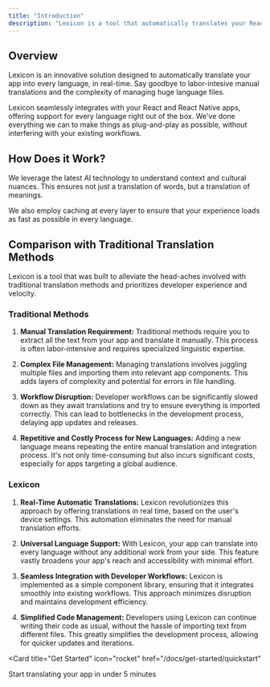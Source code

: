 ```yaml
---
title: "Introduction"
description: "Lexicon is a tool that automatically translates your React and React Native apps into every language."
---
```


## Overview

Lexicon is an innovative solution designed to automatically translate your app into every language, in real-time. Say goodbye to labor-intesive manual translations and the complexity of managing huge language files.

Lexicon seamlessly integrates with your React and React Native apps, offering support for every language right out of the box. We've done everything we can to make things as plug-and-play as possible, without interfering with your existing workflows.

## How Does it Work?

We leverage the latest AI technology to understand context and cultural nuances. This ensures not just a translation of words, but a translation of meanings.

We also employ caching at every layer to ensure that your experience loads as fast as possible in every language.

## Comparison with Traditional Translation Methods

Lexicon is a tool that was built to alleviate the head-aches involved with traditional translation methods and prioritizes developer experience and velocity.

### Traditional Methods

1. **Manual Translation Requirement:** Traditional methods require you to extract all the text from your app and translate it manually. This process is often labor-intensive and requires specialized linguistic expertise.

2. **Complex File Management:** Managing translations involves juggling multiple files and importing them into relevant app components. This adds layers of complexity and potential for errors in file handling.

3. **Workflow Disruption:** Developer workflows can be significantly slowed down as they await translations and try to ensure everything is imported correctly. This can lead to bottlenecks in the development process, delaying app updates and releases.

4. **Repetitive and Costly Process for New Languages:** Adding a new language means repeating the entire manual translation and integration process. It's not only time-consuming but also incurs significant costs, especially for apps targeting a global audience.

### Lexicon

1. **Real-Time Automatic Translations:** Lexicon revolutionizes this approach by offering translations in real time, based on the user's device settings. This automation eliminates the need for manual translation efforts.

2. **Universal Language Support:** With Lexicon, your app can translate into every language without any additional work from your side. This feature vastly broadens your app's reach and accessibility with minimal effort.

3. **Seamless Integration with Developer Workflows:** Lexicon is implemented as a simple component library, ensuring that it integrates smoothly into existing workflows. This approach minimizes disruption and maintains development efficiency.

4. **Simplified Code Management:** Developers using Lexicon can continue writing their code as usual, without the hassle of importing text from different files. This greatly simplifies the development process, allowing for quicker updates and iterations.

<Card
  title="Get Started"
  icon="rocket"
  href="/docs/get-started/quickstart"
>
  Start translating your app in under 5 minutes
</Card>

